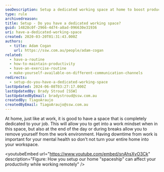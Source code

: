 ```yaml
---
seoDescription: Setup a dedicated working space at home to boost productivity and maintain mental well-being while working remotely.
type: rule
archivedreason:
title: Setup - Do you have a dedicated working space?
guid: 14828c0f-2966-4d74-a8ad-096630e31936
uri: have-a-dedicated-working-space
created: 2020-03-20T01:31:43.000Z
authors:
  - title: Adam Cogan
    url: https://ssw.com.au/people/adam-cogan
related:
  - have-a-routine
  - how-to-maintain-productivity
  - have-an-exercise-routine
  - make-yourself-available-on-different-communication-channels
redirects:
  - setup-do-you-have-a-dedicated-working-space
lastUpdated: 2024-06-08T03:27:17.000Z
lastUpdatedBy: Brady Stroud [SSW]
lastUpdatedByEmail: bradystroud@ssw.com.au
createdBy: TiagoAraujo
createdByEmail: TiagoAraujo@ssw.com.au
---
```


At home, just like at work, it is good to have a space that is completely dedicated to your job. This will allow you to get into a work mindset when in this space, but also at the end of the day or during breaks allow you to remove yourself from the work environment.
Having downtime from work is important for your mental health so don't not turn your entire home into your workspace.

<youtubeEmbed url="https://www.youtube.com/embed/snAhsXyO3Ck" description="Figure: How you setup our home "spaceship" can affect your productivity while working remotely" />
